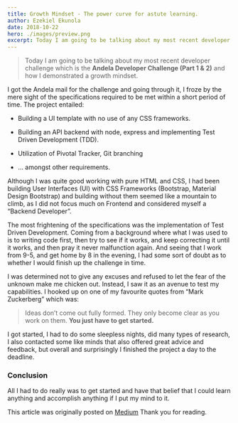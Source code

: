 ```yaml
---
title: Growth Mindset - The power curve for astute learning.
author: Ezekiel Ekunola
date: 2018-10-22
hero: ./images/preview.png
excerpt: Today I am going to be talking about my most recent developer challenge which is the **Andela Developer Challenge (Part 1 & 2)** and how I demonstrated a growth mindset.
---
```



> Today I am going to be talking about my most recent developer challenge which is the **Andela Developer Challenge (Part 1 & 2)** and how I demonstrated a growth mindset.

I got the Andela mail for the challenge and going through it, I froze by the mere sight of the specifications required to be met within a short period of time.
The project entailed:

- Building a UI template with no use of any CSS frameworks.

- Building an API backend with node, express and implementing Test Driven Development (TDD).

- Utilization of Pivotal Tracker, Git branching

- … amongst other requirements.

Although I was quite good working with pure HTML and CSS, I had been building User Interfaces (UI) with CSS Frameworks (Bootstrap, Material Design Bootstrap) and building without them seemed like a mountain to climb, as I did not focus much on Frontend and considered myself a “Backend Developer”.

The most frightening of the specifications was the implementation of Test Driven Development. Coming from a background where what I was used to is to writing code first, then try to see if it works, and keep correcting it until it works, and then pray it never malfunction again. And seeing that I work from 9-5, and get home by 8 in the evening, I had some sort of doubt as to whether I would finish up the challenge in time.

I was determined not to give any excuses and refused to let the fear of the unknown make me chicken out. Instead, I saw it as an avenue to test my capabilities.
I hooked up on one of my favourite quotes from “Mark Zuckerberg” which was:

> Ideas don’t come out fully formed. They only become clear as you work on them. **You just have to get started.**

I got started, I had to do some sleepless nights, did many types of research, I also contacted some like minds that also offered great advice and feedback, but overall and surprisingly I finished the project a day to the deadline.

### Conclusion

All I had to do really was to get started and have that belief that I could learn anything and accomplish anything if I put my mind to it.

This article was originally posted on [Medium](https://medium.com/@easybuoy/growth-mindset-the-power-curve-for-astute-learning-c75422f5cf5b)
Thank you for reading.
